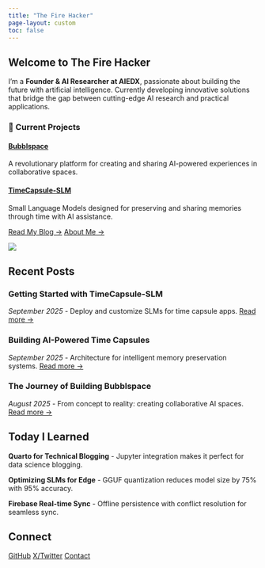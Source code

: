 ```yaml
---
title: "The Fire Hacker"
page-layout: custom
toc: false
---
```


::: {.hero-section}
::: {.container}
::: {.hero-content}
# Welcome to The Fire Hacker {.hero-title}

:::: {.hero-intro}
I'm a **Founder & AI Researcher at AIEDX**, passionate about building the future with artificial intelligence. Currently developing innovative solutions that bridge the gap between cutting-edge AI research and practical applications.
::::

:::: {.hero-projects}
### 🚀 Current Projects

::: {.project-cards}
::: {.project-card}
#### [Bubblspace](https://bubblspace.com)
A revolutionary platform for creating and sharing AI-powered experiences in collaborative spaces.
:::

::: {.project-card}
#### [TimeCapsule-SLM](https://timecapsule.bubblspace.com)
Small Language Models designed for preserving and sharing memories through time with AI assistance.
:::
:::
::::

:::: {.hero-cta}
[Read My Blog →](blog.qmd){.btn-primary}
[About Me →](about.qmd){.btn-secondary}
::::
:::

::: {.hero-image}
![](assets/firehacker-logo.jpg){.logo-image}
:::
:::
:::

## Recent Posts {.section-title}

::: {.recent-posts}
::: {.post-card}
### Getting Started with TimeCapsule-SLM
*September 2025* - Deploy and customize SLMs for time capsule apps.
[Read more →](blog/timecapsule-slm.qmd)
:::

::: {.post-card}
### Building AI-Powered Time Capsules
*September 2025* - Architecture for intelligent memory preservation systems.
[Read more →](blog/ai-time-capsules.qmd)
:::

::: {.post-card}
### The Journey of Building Bubblspace
*August 2025* - From concept to reality: creating collaborative AI spaces.
[Read more →](blog/building-bubblspace.qmd)
:::
:::

## Today I Learned {.section-title}

::: {.til-grid}
::: {.til-card}
**Quarto for Technical Blogging** - Jupyter integration makes it perfect for data science blogging.
:::

::: {.til-card}
**Optimizing SLMs for Edge** - GGUF quantization reduces model size by 75% with 95% accuracy.
:::

::: {.til-card}
**Firebase Real-time Sync** - Offline persistence with conflict resolution for seamless sync.
:::
:::

## Connect {.section-title}

::: {.social-links}
[GitHub](https://github.com/thefirehacker){.social-link}
[X/Twitter](https://x.com/thefirehacker){.social-link}
[Contact](mailto:contact@thefirehacker.com){.social-link}
:::